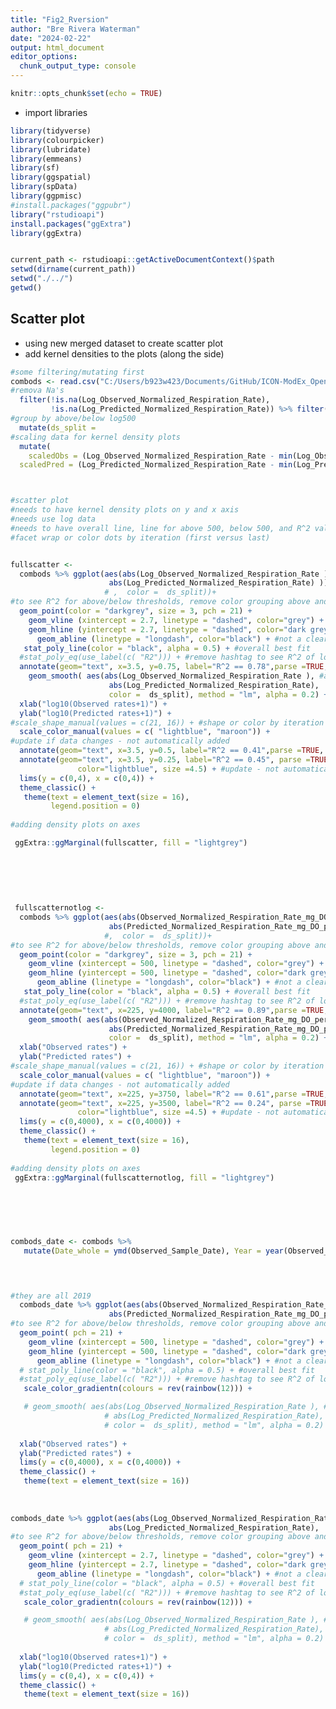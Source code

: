 ```yaml
---
title: "Fig2_Rversion"
author: "Bre Rivera Waterman"
date: "2024-02-22"
output: html_document
editor_options: 
  chunk_output_type: console
---
```


```r
knitr::opts_chunk$set(echo = TRUE)
```

 - import libraries

```r
library(tidyverse)
library(colourpicker)
library(lubridate)
library(emmeans)
library(sf)
library(ggspatial)
library(spData)
library(ggpmisc)
#install.packages("ggpubr")
library("rstudioapi")
install.packages("ggExtra")
library(ggExtra)


current_path <- rstudioapi::getActiveDocumentContext()$path 
setwd(dirname(current_path))
setwd("./../")
getwd()

```



## Scatter plot  
- using new merged dataset to create scatter plot
- add kernel densities to the plots (along the side)

```r
#some filtering/mutating first
combods <- read.csv("C:/Users/b923w423/Documents/GitHub/ICON-ModEx_Open_Manuscript/Scripts/ICON-ModEx_Combined_Predicted_Observed_Respiration_Rates.csv") %>% 
#remova Na's
  filter(!is.na(Log_Observed_Normalized_Respiration_Rate),
         !is.na(Log_Predicted_Normalized_Respiration_Rate)) %>% filter(Log_Observed_Normalized_Respiration_Rate > -9990,                                            Log_Predicted_Normalized_Respiration_Rate > -9990 ) %>% 
#group by above/below log500 
  mutate(ds_split =                                                    ifelse(Log_Observed_Normalized_Respiration_Rate > 2.7 & Log_Observed_Normalized_Respiration_Rate > 2.7, "500+",                         ifelse(Log_Observed_Normalized_Respiration_Rate < 2.7 & Log_Observed_Normalized_Respiration_Rate < 2.7, "500-", "500-") )) %>% 
#scaling data for kernel density plots
  mutate( 
    scaledObs = (Log_Observed_Normalized_Respiration_Rate - min(Log_Observed_Normalized_Respiration_Rate)) / (max(Log_Observed_Normalized_Respiration_Rate) - min(Log_Observed_Normalized_Respiration_Rate))  ,
  scaledPred = (Log_Predicted_Normalized_Respiration_Rate - min(Log_Predicted_Normalized_Respiration_Rate)) / (max(Log_Predicted_Normalized_Respiration_Rate) - min(Log_Predicted_Normalized_Respiration_Rate) ) ) 



#scatter plot
#needs to have kernel density plots on y and x axis
#needs use log data
#needs to have overall line, line for above 500, below 500, and R^2 values for all three
#facet wrap or color dots by iteration (first versus last)


fullscatter <- 
  combods %>% ggplot(aes(abs(Log_Observed_Normalized_Respiration_Rate ),
                      abs(Log_Predicted_Normalized_Respiration_Rate) )) +
                     # ,  color =  ds_split))+ 
#to see R^2 for above/below thresholds, remove color grouping above and use stat poly eq fx (below)
  geom_point(color = "darkgrey", size = 3, pch = 21) + 
    geom_vline (xintercept = 2.7, linetype = "dashed", color="grey") + 
    geom_hline (yintercept = 2.7, linetype = "dashed", color="dark grey") + #not a clear threshold 
      geom_abline (linetype = "longdash", color="black") + #not a clear threshold 
   stat_poly_line(color = "black", alpha = 0.5) + #overall best fit
  #stat_poly_eq(use_label(c( "R2"))) + #remove hashtag to see R^2 of log500 split
  annotate(geom="text", x=3.5, y=0.75, label="R^2 == 0.78",parse =TRUE, color="black", size =4.5) + #update if data changes - not automatically added
    geom_smooth( aes(abs(Log_Observed_Normalized_Respiration_Rate ), #above/below threshold best fit
                      abs(Log_Predicted_Normalized_Respiration_Rate),
                      color =  ds_split), method = "lm", alpha = 0.2) + 
  xlab("log10(Observed rates+1)") + 
  ylab("log10(Predicted rates+1)") + 
#scale_shape_manual(values = c(21, 16)) + #shape or color by iteration
  scale_color_manual(values = c( "lightblue", "maroon")) +
#update if data changes - not automatically added
  annotate(geom="text", x=3.5, y=0.5, label="R^2 == 0.41",parse =TRUE, color="maroon", size =4.5) + #update if data changes - not automatically added
  annotate(geom="text", x=3.5, y=0.25, label="R^2 == 0.45", parse =TRUE,
               color="lightblue", size =4.5) + #update - not automatically added
  lims(y = c(0,4), x = c(0,4)) + 
  theme_classic() +
   theme(text = element_text(size = 16), 
         legend.position = 0)
 
#adding density plots on axes

 ggExtra::ggMarginal(fullscatter, fill = "lightgrey")
 
 
 
 
 
 
 fullscatternotlog <- 
  combods %>% ggplot(aes(abs(Observed_Normalized_Respiration_Rate_mg_DO_per_H_per_L_sediment),
                      abs(Predicted_Normalized_Respiration_Rate_mg_DO_per_H_per_L_sediment) )) +
                     #,  color =  ds_split))+ 
#to see R^2 for above/below thresholds, remove color grouping above and use stat poly eq fx (below)
  geom_point(color = "darkgrey", size = 3, pch = 21) + 
    geom_vline (xintercept = 500, linetype = "dashed", color="grey") + 
    geom_hline (yintercept = 500, linetype = "dashed", color="dark grey") + #not a clear threshold 
      geom_abline (linetype = "longdash", color="black") + #not a clear threshold 
   stat_poly_line(color = "black", alpha = 0.5) + #overall best fit
  #stat_poly_eq(use_label(c( "R2"))) + #remove hashtag to see R^2 of log500 split
  annotate(geom="text", x=225, y=4000, label="R^2 == 0.89",parse =TRUE, color="black", size =4.5) + #update if data changes - not automatically added
    geom_smooth( aes(abs(Observed_Normalized_Respiration_Rate_mg_DO_per_H_per_L_sediment ), #above/below threshold best fit
                      abs(Predicted_Normalized_Respiration_Rate_mg_DO_per_H_per_L_sediment),
                      color =  ds_split), method = "lm", alpha = 0.2) + 
  xlab("Observed rates") + 
  ylab("Predicted rates") + 
#scale_shape_manual(values = c(21, 16)) + #shape or color by iteration
  scale_color_manual(values = c( "lightblue", "maroon")) +
#update if data changes - not automatically added
  annotate(geom="text", x=225, y=3750, label="R^2 == 0.61",parse =TRUE, color="maroon", size =4.5) + #update if data changes - not automatically added
  annotate(geom="text", x=225, y=3500, label="R^2 == 0.24", parse =TRUE,
               color="lightblue", size =4.5) + #update - not automatically added
  lims(y = c(0,4000), x = c(0,4000)) + 
  theme_classic() +
   theme(text = element_text(size = 16), 
         legend.position = 0)
 
#adding density plots on axes
 ggExtra::ggMarginal(fullscatternotlog, fill = "lightgrey")
 
 

    
 
```


```r
combods_date <- combods %>%
   mutate(Date_whole = ymd(Observed_Sample_Date), Year = year(Observed_Sample_Date), Month = month(Observed_Sample_Date), Day = day(Observed_Sample_Date))
 



#they are all 2019
  combods_date %>% ggplot(aes(abs(Observed_Normalized_Respiration_Rate_mg_DO_per_H_per_L_sediment),
                      abs(Predicted_Normalized_Respiration_Rate_mg_DO_per_H_per_L_sediment),  color = Month, size = Year ))+ 
#to see R^2 for above/below thresholds, remove color grouping above and use stat poly eq fx (below)
  geom_point( pch = 21) + 
    geom_vline (xintercept = 500, linetype = "dashed", color="grey") + 
    geom_hline (yintercept = 500, linetype = "dashed", color="dark grey") + #not a clear threshold 
      geom_abline (linetype = "longdash", color="black") + #not a clear threshold 
  # stat_poly_line(color = "black", alpha = 0.5) + #overall best fit
  #stat_poly_eq(use_label(c( "R2"))) + #remove hashtag to see R^2 of log500 split
   scale_color_gradientn(colours = rev(rainbow(12))) +

   # geom_smooth( aes(abs(Log_Observed_Normalized_Respiration_Rate ), #above/below threshold best fit
                     # abs(Log_Predicted_Normalized_Respiration_Rate),
                     # color =  ds_split), method = "lm", alpha = 0.2) +
  
  xlab("Observed rates") + 
  ylab("Predicted rates") + 
  lims(y = c(0,4000), x = c(0,4000)) + 
  theme_classic() +
   theme(text = element_text(size = 16))
  
  
  
combods_date %>% ggplot(aes(abs(Log_Observed_Normalized_Respiration_Rate),
                      abs(Log_Predicted_Normalized_Respiration_Rate),  color = Month, size = Year ))+ 
#to see R^2 for above/below thresholds, remove color grouping above and use stat poly eq fx (below)
  geom_point( pch = 21) + 
    geom_vline (xintercept = 2.7, linetype = "dashed", color="grey") + 
    geom_hline (yintercept = 2.7, linetype = "dashed", color="dark grey") + #not a clear threshold 
      geom_abline (linetype = "longdash", color="black") + #not a clear threshold 
  # stat_poly_line(color = "black", alpha = 0.5) + #overall best fit
  #stat_poly_eq(use_label(c( "R2"))) + #remove hashtag to see R^2 of log500 split
   scale_color_gradientn(colours = rev(rainbow(12))) +

   # geom_smooth( aes(abs(Log_Observed_Normalized_Respiration_Rate ), #above/below threshold best fit
                     # abs(Log_Predicted_Normalized_Respiration_Rate),
                     # color =  ds_split), method = "lm", alpha = 0.2) +
  
  xlab("log10(Observed rates+1)") + 
  ylab("log10(Predicted rates+1)") + 
  lims(y = c(0,4), x = c(0,4)) + 
  theme_classic() +
   theme(text = element_text(size = 16))
  
  
```

